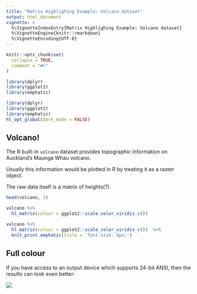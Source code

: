 ```yaml
---
title: "Matrix Highlighing Example: Volcano dataset"
output: html_document
vignette: >
  %\VignetteIndexEntry{Matrix Highlighing Example: Volcano dataset}
  %\VignetteEngine{knitr::rmarkdown}
  %\VignetteEncoding{UTF-8}
---
```


```r
knitr::opts_chunk$set(
  collapse = TRUE,
  comment = "#>"
)

library(dplyr)
library(ggplot2)
library(emphatic)
```

```r
library(dplyr)
library(ggplot2)
library(emphatic)
hl_opt_global(dark_mode = FALSE)
```

Volcano!
------------------------------------------------------------------------------

The R built-in `volcano` dataset provides topographic information on Auckland's
Maunga Whau volcano.

Usually this information would be plotted in R by treating it as a raster object.

The raw data itself is a matrix of heights(?).

```r
head(volcano, 2)
```



```r
volcano %>%
  hl_matrix(colour = ggplot2::scale_color_viridis_c()) 
```



```r
volcano %>%
  hl_matrix(colour = ggplot2::scale_color_viridis_c())  %>%
  knit_print.emphatic(style = 'font-size: 6px;')
```


## Full colour

If you have access to an output device which supports 24-bit ANSI, then the 
results can look even better:

<img src="figures/volcano.png" />







